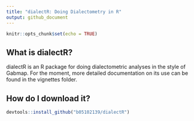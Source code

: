 ```yaml
---
title: "dialectR: Doing Dialectometry in R"
output: github_document
---
```


```r
knitr::opts_chunk$set(echo = TRUE)
```
## What is dialectR?

dialectR is an R package for doing dialectometric analyses in the style of Gabmap. For the moment, more detailed documentation on its use can be found in the vignettes folder.

## How do I download it?
```r
devtools::install_github("b05102139/dialectR")
```


